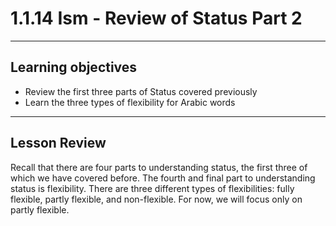 
# 1.1.14 Ism - Review of Status Part 2
---

## Learning objectives

- Review the first three parts of Status covered previously
- Learn the three types of flexibility for Arabic words
---
## Lesson Review

Recall that there are four parts to understanding status, the first three of which we have covered before. The fourth and final part to understanding status is flexibility. There are three different types of flexibilities: fully flexible, partly flexible, and non-flexible. For now, we will focus only on partly flexible.

